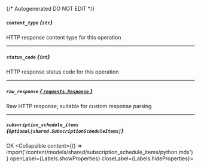 {/* Autogenerated DO NOT EDIT  */}

##### `content_type` *{`str`}*
HTTP response content type for this operation

---
##### `status_code` *{`int`}*
HTTP response status code for this operation

---
##### `raw_response` [*{ `requests.Response` }*](https://requests.readthedocs.io/en/latest/api/#requests.Response)
Raw HTTP response; suitable for custom response parsing

---
##### `subscription_schedule_items` *{`Optional[shared.SubscriptionScheduleItems]`}*
OK
<Collapsible content={() => import('/content/models/shared/subscription_schedule_items/python.mdx')} openLabel={Labels.showProperties} closeLabel={Labels.hideProperties}>
</Collapsible>


